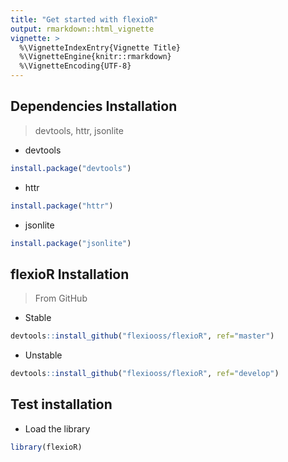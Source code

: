 ```yaml
---
title: "Get started with flexioR"
output: rmarkdown::html_vignette
vignette: >
  %\VignetteIndexEntry{Vignette Title}
  %\VignetteEngine{knitr::rmarkdown}
  %\VignetteEncoding{UTF-8}
---
```


## Dependencies Installation
> devtools, httr, jsonlite

* devtools
```R
install.package("devtools")
```

* httr
```R
install.package("httr")
```
* jsonlite
```R
install.package("jsonlite")
```

## flexioR Installation  
> From GitHub  

* Stable  
```R
devtools::install_github("flexiooss/flexioR", ref="master")
```
* Unstable  
```R
devtools::install_github("flexiooss/flexioR", ref="develop")
```

## Test installation  
* Load the library
```R
library(flexioR)
```
>
